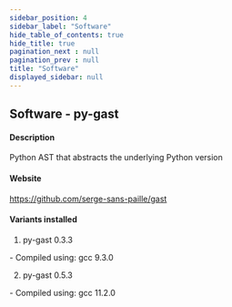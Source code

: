 ```yaml
---
sidebar_position: 4
sidebar_label: "Software"
hide_table_of_contents: true
hide_title: true
pagination_next : null
pagination_prev : null
title: "Software"
displayed_sidebar: null
---
```


## Software - py-gast


#### Description
Python AST that abstracts the underlying Python version

#### Website
https://github.com/serge-sans-paille/gast

#### Variants installed
1. py-gast 0.3.3
<div class="ul-circle">
    - Compiled using: gcc 9.3.0
</div>

2. py-gast 0.5.3
<div class="ul-circle">
    - Compiled using: gcc 11.2.0
</div>

